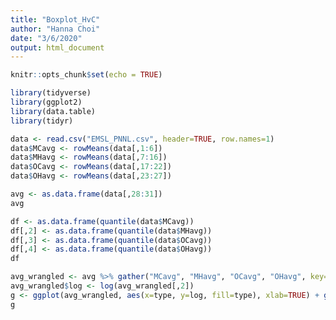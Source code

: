 ```yaml
---
title: "Boxplot_HvC"
author: "Hanna Choi"
date: "3/6/2020"
output: html_document
---
```


```r
knitr::opts_chunk$set(echo = TRUE)
```

```r
library(tidyverse)
library(ggplot2)
library(data.table)
library(tidyr)
```

```r
data <- read.csv("EMSL_PNNL.csv", header=TRUE, row.names=1)
data$MCavg <- rowMeans(data[,1:6])
data$MHavg <- rowMeans(data[,7:16])
data$OCavg <- rowMeans(data[,17:22])
data$OHavg <- rowMeans(data[,23:27])
```
```r
avg <- as.data.frame(data[,28:31])
avg
```
```r
df <- as.data.frame(quantile(data$MCavg))
df[,2] <- as.data.frame(quantile(data$MHavg))
df[,3] <- as.data.frame(quantile(data$OCavg))
df[,4] <- as.data.frame(quantile(data$OHavg))
df
```

```r
avg_wrangled <- avg %>% gather("MCavg", "MHavg", "OCavg", "OHavg", key="type", value="avg_frequencies")
avg_wrangled$log <- log(avg_wrangled[,2])
g <- ggplot(avg_wrangled, aes(x=type, y=log, fill=type), xlab=TRUE) + geom_boxplot()
g
```



